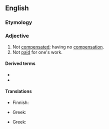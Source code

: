 ==English==

===Etymology===
{{prefix|en|un|compensated}}

===Adjective===
{{en-adj|-}}

# Not [[compensated]]; having no [[compensation]].
# Not [[paid]] for one's work.

====Derived terms====
* {{l|en|uncompensated acidosis}}
* {{l|en|uncompensated alkalosis}}

====Translations====
{{trans-top|not compensated}}
* Finnish: {{t|fi|kompensoimaton}}
{{trans-mid}}
* Greek: {{t+|el|αναποζημίωτος}}
{{trans-bottom}}

{{trans-top|not paid}}
* Greek: {{t+|el|αναποζημίωτος}}
{{trans-mid}}
{{trans-bottom}}